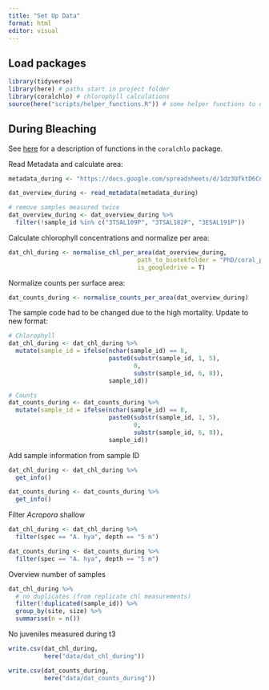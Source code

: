 ```yaml
---
title: "Set Up Data"
format: html
editor: visual
---
```


## Load packages

```r
library(tidyverse) 
library(here) # paths start in project folder
library(coralchlo) # chlorophyll calculations
source(here("scripts/helper_functions.R")) # some helper functions to deal with sample IDs
```

## During Bleaching

See [here](https://andieich.github.io/coral_chlorophyll_symcounts/6_calculations.html) for a description of functions in the `coralchlo` package.

Read Metadata and calculate area:

```r
metadata_during <- "https://docs.google.com/spreadsheets/d/1dz3UfktD6Cn7DLeUiu25SIUDfs7bGDdjaTm1IzBd47Y/edit?gid=2109635402#gid=2109635402"

dat_overview_during <- read_metadata(metadata_during)

# remove samples measured twice
dat_overview_during <- dat_overview_during %>% 
  filter(!sample_id %in% c("3TSAL109P", "3TSAL182P", "3ESAL191P"))

```

Calculate chlorophyll concentrations and normalize per area:

```r
dat_chl_during <- normalise_chl_per_area(dat_overview_during,
                                    path_to_biotekfolder = "PhD/coral_physiology/charlotte/photometer_files/during_bleaching", 
                                    is_googledrive = T)
```

Normalize counts per surface area:

```r
dat_counts_during <- normalise_counts_per_area(dat_overview_during)
```

The sample code had to be changed due to the high mortality. Update to new format:

```r
# Chlorophyll
dat_chl_during <- dat_chl_during %>% 
  mutate(sample_id = ifelse(nchar(sample_id) == 8, 
                            paste0(substr(sample_id, 1, 5),
                                   0,
                                   substr(sample_id, 6, 8)),
                            sample_id))

# Counts
dat_counts_during <- dat_counts_during %>% 
  mutate(sample_id = ifelse(nchar(sample_id) == 8, 
                            paste0(substr(sample_id, 1, 5),
                                   0,
                                   substr(sample_id, 6, 8)),
                            sample_id))
```

Add sample information from sample ID

```r
dat_chl_during <- dat_chl_during %>% 
  get_info()

dat_counts_during <- dat_counts_during %>% 
  get_info()
```

Filter *Acropora* shallow

```r
dat_chl_during <- dat_chl_during %>% 
  filter(spec == "A. hya", depth == "5 m")

dat_counts_during <- dat_counts_during %>% 
  filter(spec == "A. hya", depth == "5 m")
```

Overview number of samples

```r
dat_chl_during %>% 
  # no duplicates (from replicate chl measurements)
  filter(!duplicated(sample_id)) %>% 
  group_by(site, size) %>% 
  summarise(n = n())
```

No juveniles measured during t3

```r
write.csv(dat_chl_during, 
          here("data/dat_chl_during"))

write.csv(dat_counts_during, 
          here("data/dat_counts_during"))
```
